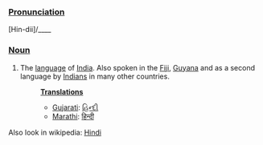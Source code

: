 ===[[Pronunciation]]===
[Hin-dii]/____

===[[Noun]]===
# The [[language]] of [[India]].  Also spoken in the [[Fiji]], [[Guyana]] and as a second language by [[Indian]]s in many other countries.
#:'''[[Translation]]s'''
#:*[[Gujarati]]: [[હિન્દી]] 
#:*[[Marathi]]: [[हिन्दी]]

Also look in wikipedia: [[w:Hindi|Hindi]]
